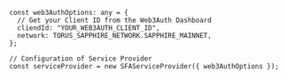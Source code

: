 ```tsx
const web3AuthOptions: any = {
  // Get your Client ID from the Web3Auth Dashboard
  cliendId: "YOUR_WEB3AUTH_CLIENT_ID",
  network: TORUS_SAPPHIRE_NETWORK.SAPPHIRE_MAINNET,
};

// Configuration of Service Provider
const serviceProvider = new SFAServiceProvider({ web3AuthOptions });
```

